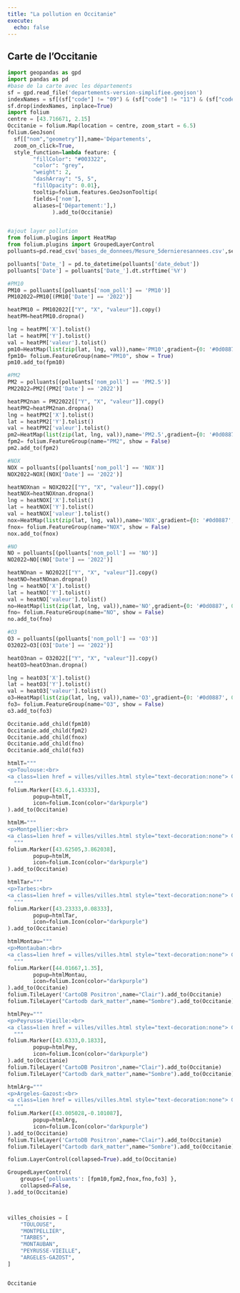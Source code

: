 ```yaml
---
title: "La pollution en Occitanie"
execute: 
  echo: false
---
```


## Carte de l'Occitanie

```python
import geopandas as gpd
import pandas as pd
#base de la carte avec les départements
sf = gpd.read_file('departements-version-simplifiee.geojson')
indexNames = sf[(sf["code"] != "09") & (sf["code"] != "11") & (sf["code"] != "12") & (sf["code"] != "30") & (sf["code"] != "31") & (sf["code"] != "32") & (sf["code"] != "34") & (sf["code"] != "46")& (sf["code"] != "48")& (sf["code"] != "65")& (sf["code"] != "66")& (sf["code"] != "81")& (sf["code"] != "82")].index
sf.drop(indexNames, inplace=True)
import folium
centre = [43.716671, 2.15]
Occitanie = folium.Map(location = centre, zoom_start = 6.5)
folium.GeoJson(
  sf[["nom","geometry"]],name='Départements',
  zoom_on_click=True,
  style_function=lambda feature: {
        "fillColor": "#003322",
        "color": "grey",
        "weight": 2,
        "dashArray": "5, 5",
        "fillOpacity": 0.01},
        tooltip=folium.features.GeoJsonTooltip(
        fields=['nom'],
        aliases=['Département:'],)
              ).add_to(Occitanie)


#ajout layer pollution
from folium.plugins import HeatMap
from folium.plugins import GroupedLayerControl
polluants=pd.read_csv('bases_de_donnees/Mesure_5dernieresannees.csv',sep=",", na_values="", low_memory=False)

polluants['Date_'] = pd.to_datetime(polluants['date_debut'])
polluants['Date'] = polluants['Date_'].dt.strftime('%Y')

#PM10
PM10 = polluants[(polluants['nom_poll'] == 'PM10')]
PM102022=PM10[(PM10['Date'] == '2022')]

heatPM10 = PM102022[["Y", "X", "valeur"]].copy()
heatPM=heatPM10.dropna()

lng = heatPM['X'].tolist()
lat = heatPM['Y'].tolist()
val = heatPM['valeur'].tolist()
pm10=HeatMap(list(zip(lat, lng, val)),name='PM10',gradient={0: '#0d0887', 0.1: '#41049d',0.2: "#6a00a8",0.3:"#8f0da4",0.4:"#b12a90", 0.5:"#cc4778",0.6:"#e16462", 0.7:"#f2844b",0.8:"#fca636",0.9:"#fcce25", 1: '#f0f921'})
fpm10= folium.FeatureGroup(name="PM10", show = True)
pm10.add_to(fpm10)

#PM2
PM2 = polluants[(polluants['nom_poll'] == 'PM2.5')]
PM22022=PM2[(PM2['Date'] == '2022')]

heatPM2nan = PM22022[["Y", "X", "valeur"]].copy()
heatPM2=heatPM2nan.dropna()
lng = heatPM2['X'].tolist()
lat = heatPM2['Y'].tolist()
val = heatPM2['valeur'].tolist()
pm2=HeatMap(list(zip(lat, lng, val)),name='PM2.5',gradient={0: '#0d0887', 0.1: '#41049d',0.2: "#6a00a8",0.3:"#8f0da4",0.4:"#b12a90", 0.5:"#cc4778",0.6:"#e16462", 0.7:"#f2844b",0.8:"#fca636",0.9:"#fcce25", 1: '#f0f921'})
fpm2= folium.FeatureGroup(name="PM2", show = False)
pm2.add_to(fpm2)

#NOX
NOX = polluants[(polluants['nom_poll'] == 'NOX')]
NOX2022=NOX[(NOX['Date'] == '2022')]

heatNOXnan = NOX2022[["Y", "X", "valeur"]].copy()
heatNOX=heatNOXnan.dropna()
lng = heatNOX['X'].tolist()
lat = heatNOX['Y'].tolist()
val = heatNOX['valeur'].tolist()
nox=HeatMap(list(zip(lat, lng, val)),name='NOX',gradient={0: '#0d0887', 0.1: '#41049d',0.2: "#6a00a8",0.3:"#8f0da4",0.4:"#b12a90", 0.5:"#cc4778",0.6:"#e16462", 0.7:"#f2844b",0.8:"#fca636",0.9:"#fcce25", 1: '#f0f921'})
fnox= folium.FeatureGroup(name="NOX", show = False)
nox.add_to(fnox)

#NO
NO = polluants[(polluants['nom_poll'] == 'NO')]
NO2022=NO[(NO['Date'] == '2022')]

heatNOnan = NO2022[["Y", "X", "valeur"]].copy()
heatNO=heatNOnan.dropna()
lng = heatNO['X'].tolist()
lat = heatNO['Y'].tolist()
val = heatNO['valeur'].tolist()
no=HeatMap(list(zip(lat, lng, val)),name='NO',gradient={0: '#0d0887', 0.1: '#41049d',0.2: "#6a00a8",0.3:"#8f0da4",0.4:"#b12a90", 0.5:"#cc4778",0.6:"#e16462", 0.7:"#f2844b",0.8:"#fca636",0.9:"#fcce25", 1: '#f0f921'})
fno= folium.FeatureGroup(name="NO", show = False)
no.add_to(fno)

#O3
O3 = polluants[(polluants['nom_poll'] == 'O3')]
O32022=O3[(O3['Date'] == '2022')]

heatO3nan = O32022[["Y", "X", "valeur"]].copy()
heatO3=heatO3nan.dropna()

lng = heatO3['X'].tolist()
lat = heatO3['Y'].tolist()
val = heatO3['valeur'].tolist()
o3=HeatMap(list(zip(lat, lng, val)),name='O3',gradient={0: '#0d0887', 0.1: '#41049d',0.2: "#6a00a8",0.3:"#8f0da4",0.4:"#b12a90", 0.5:"#cc4778",0.6:"#e16462", 0.7:"#f2844b",0.8:"#fca636",0.9:"#fcce25", 1: '#f0f921'})
fo3= folium.FeatureGroup(name="O3", show = False)
o3.add_to(fo3)

Occitanie.add_child(fpm10)
Occitanie.add_child(fpm2)
Occitanie.add_child(fnox)
Occitanie.add_child(fno)
Occitanie.add_child(fo3)

htmlT="""
<p>Toulouse:<br>
<a class=lien href = villes/villes.html style="text-decoration:none"> Comparatif </a>
  """
folium.Marker([43.6,1.43333],  
        popup=htmlT,
        icon=folium.Icon(color="darkpurple")
).add_to(Occitanie)

htmlM="""
<p>Montpellier:<br>
<a class=lien href = villes/villes.html style="text-decoration:none"> Comparatif </a>
  """
folium.Marker([43.62505,3.862038],  
        popup=htmlM,
        icon=folium.Icon(color="darkpurple")
).add_to(Occitanie)

htmlTar="""
<p>Tarbes:<br>
<a class=lien href = villes/villes.html style="text-decoration:none"> Comparatif </a>
  """
folium.Marker([43.23333,0.08333],  
        popup=htmlTar,
        icon=folium.Icon(color="darkpurple")
).add_to(Occitanie)

htmlMontau="""
<p>Montauban:<br>
<a class=lien href = villes/villes.html style="text-decoration:none"> Comparatif </a>
  """
folium.Marker([44.01667,1.35],  
        popup=htmlMontau,
        icon=folium.Icon(color="darkpurple")
).add_to(Occitanie)
folium.TileLayer('CartoDB Positron',name="Clair").add_to(Occitanie)
folium.TileLayer("Cartodb dark_matter",name="Sombre").add_to(Occitanie)

htmlPey="""
<p>Peyrusse-Vieille:<br>
<a class=lien href = villes/villes.html style="text-decoration:none"> Comparatif </a>
  """
folium.Marker([43.6333,0.1833],  
        popup=htmlPey,
        icon=folium.Icon(color="darkpurple")
).add_to(Occitanie)
folium.TileLayer('CartoDB Positron',name="Clair").add_to(Occitanie)
folium.TileLayer("Cartodb dark_matter",name="Sombre").add_to(Occitanie)

htmlArg="""
<p>Argeles-Gazost:<br>
<a class=lien href = villes/villes.html style="text-decoration:none"> Comparatif </a>
  """
folium.Marker([43.005028,-0.101087],  
        popup=htmlArg,
        icon=folium.Icon(color="darkpurple")
).add_to(Occitanie)
folium.TileLayer('CartoDB Positron',name="Clair").add_to(Occitanie)
folium.TileLayer("Cartodb dark_matter",name="Sombre").add_to(Occitanie)

folium.LayerControl(collapsed=True).add_to(Occitanie)

GroupedLayerControl(
    groups={'polluants': [fpm10,fpm2,fnox,fno,fo3] },
    collapsed=False, 
).add_to(Occitanie) 



villes_choisies = [
    "TOULOUSE",
    "MONTPELLIER",
    "TARBES",
    "MONTAUBAN",
    "PEYRUSSE-VIEILLE",
    "ARGELES-GAZOST",
]


Occitanie
```
